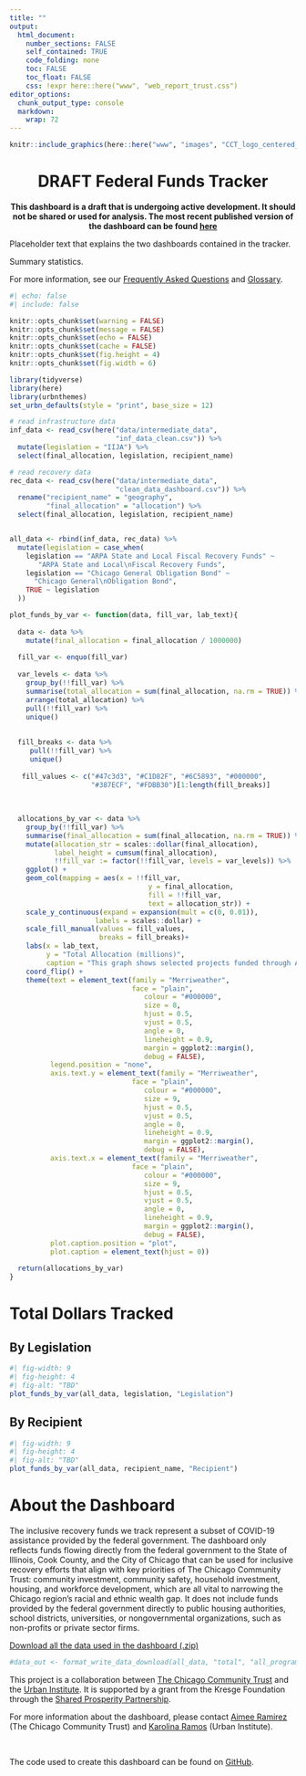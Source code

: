 ```yaml
---
title: ""
output: 
  html_document:
    number_sections: FALSE
    self_contained: TRUE
    code_folding: none
    toc: FALSE
    toc_float: FALSE
    css: !expr here::here("www", "web_report_trust.css")
editor_options:
  chunk_output_type: console
  markdown: 
    wrap: 72
---
```


```{=html}
<style>
@import url('https://fonts.googleapis.com/css2?family=Merriweather:wght@300&display=swap');
</style>
```
<link rel="stylesheet" href="//fonts.googleapis.com/css?family=Merriweather" />

```r
knitr::include_graphics(here::here("www", "images", "CCT_logo_centered_blue-new.jpg"), dpi = 500)
```

<center>

<h1>DRAFT Federal Funds Tracker</h1>

**This dashboard is a draft that is undergoing active development. It should not be shared or used for analysis. The most recent published version of the dashboard can be found [here](https://chi-trust.github.io/Recovery-Funds-Dashboard/index.html)**

</center>

Placeholder text that explains the two dashboards contained in the tracker.

Summary statistics. 

For more information, see our [Frequently Asked Questions](./FAQ.html) and [Glossary](./glossary.html).

```r
#| echo: false
#| include: false

knitr::opts_chunk$set(warning = FALSE)
knitr::opts_chunk$set(message = FALSE)
knitr::opts_chunk$set(echo = FALSE)
knitr::opts_chunk$set(cache = FALSE)
knitr::opts_chunk$set(fig.height = 4)
knitr::opts_chunk$set(fig.width = 6)

library(tidyverse)
library(here)
library(urbnthemes)
set_urbn_defaults(style = "print", base_size = 12)

# read infrastructure data
inf_data <- read_csv(here("data/intermediate_data", 
                          "inf_data_clean.csv")) %>%
  mutate(legislation = "IIJA") %>%
  select(final_allocation, legislation, recipient_name)

# read recovery data
rec_data <- read_csv(here("data/intermediate_data",
                          "clean_data_dashboard.csv")) %>%
  rename("recipient_name" = "geography", 
         "final_allocation" = "allocation") %>%
  select(final_allocation, legislation, recipient_name)


all_data <- rbind(inf_data, rec_data) %>%
  mutate(legislation = case_when(
    legislation == "ARPA State and Local Fiscal Recovery Funds" ~
       "ARPA State and Local\nFiscal Recovery Funds",
    legislation == "Chicago General Obligation Bond" ~
      "Chicago General\nObligation Bond",
    TRUE ~ legislation
  ))

```

```r
plot_funds_by_var <- function(data, fill_var, lab_text){
  
  data <- data %>%
    mutate(final_allocation = final_allocation / 1000000)
  
  fill_var <- enquo(fill_var)
  
  var_levels <- data %>%
    group_by(!!fill_var) %>% 
    summarise(total_allocation = sum(final_allocation, na.rm = TRUE)) %>%
    arrange(total_allocation) %>% 
    pull(!!fill_var) %>% 
    unique()
 
 
  fill_breaks <- data %>%
     pull(!!fill_var) %>%
     unique()
   
   fill_values <- c("#47c3d3", "#C1D82F", "#6C5893", "#000000", 
                    "#387ECF", "#FDBB30")[1:length(fill_breaks)]
   
 
  
  allocations_by_var <- data %>% 
    group_by(!!fill_var) %>%
    summarise(final_allocation = sum(final_allocation, na.rm = TRUE)) %>%
    mutate(allocation_str = scales::dollar(final_allocation),
           label_height = cumsum(final_allocation),
           !!fill_var := factor(!!fill_var, levels = var_levels)) %>% 
    ggplot() +
    geom_col(mapping = aes(x = !!fill_var, 
                                  y = final_allocation, 
                                  fill = !!fill_var,
                                  text = allocation_str)) +
    scale_y_continuous(expand = expansion(mult = c(0, 0.01)), 
                     labels = scales::dollar) +
    scale_fill_manual(values = fill_values,
                      breaks = fill_breaks)+
    labs(x = lab_text, 
         y = "Total Allocation (millions)",
         caption = "This graph shows selected projects funded through ARPA, CARES, CRRSAA, and IIJA. For more detail, see the FAQ.") +
    coord_flip() +
    theme(text = element_text(family = "Merriweather",
                              face = "plain",
                                 colour = "#000000",
                                 size = 8,
                                 hjust = 0.5,
                                 vjust = 0.5,
                                 angle = 0,
                                 lineheight = 0.9,
                                 margin = ggplot2::margin(),
                                 debug = FALSE),
          legend.position = "none",
          axis.text.y = element_text(family = "Merriweather",
                              face = "plain",
                                 colour = "#000000",
                                 size = 9,
                                 hjust = 0.5,
                                 vjust = 0.5,
                                 angle = 0,
                                 lineheight = 0.9,
                                 margin = ggplot2::margin(),
                                 debug = FALSE),
          axis.text.x = element_text(family = "Merriweather",
                              face = "plain",
                                 colour = "#000000",
                                 size = 9,
                                 hjust = 0.5,
                                 vjust = 0.5,
                                 angle = 0,
                                 lineheight = 0.9,
                                 margin = ggplot2::margin(),
                                 debug = FALSE),
          plot.caption.position = "plot",
          plot.caption = element_text(hjust = 0))
  
  return(allocations_by_var)
}

```

# Total Dollars Tracked {.tabset .tabset-pills}

## By Legislation

```r
#| fig-width: 9
#| fig-height: 4
#| fig-alt: "TBD"
plot_funds_by_var(all_data, legislation, "Legislation")

```

## By Recipient

```r
#| fig-width: 9
#| fig-height: 4
#| fig-alt: "TBD"
plot_funds_by_var(all_data, recipient_name, "Recipient")

```

# About the Dashboard

The inclusive recovery funds we track represent a subset of COVID-19 assistance provided by the federal government. The dashboard only reflects funds flowing directly from the federal government to the State of Illinois, Cook County, and the City of Chicago that can be used for inclusive recovery efforts that align with key priorities of The Chicago Community Trust: community investment, community safety, household investment, housing, and workforce development, which are all vital to narrowing the Chicago region's racial and ethnic wealth gap. It does not include funds provided by the federal government directly to public housing authorities, school districts, universities, or nongovernmental organizations, such as non-profits or private sector firms.

[Download all the data used in the dashboard (.zip)](https://federal-funds-equity.s3.amazonaws.com/all_programs_total.zip)

```r

#data_out <- format_write_data_download(all_data, "total", "all_programs")

```

This project is a collaboration between [The Chicago Community Trust](https://www.cct.org/) and the [Urban Institute](https://www.urban.org/). It is supported by a grant from the Kresge Foundation through the [Shared Prosperity Partnership](http://www.sharedprosperitypartnership.org/).

For more information about the dashboard, please contact [Aimee Ramirez](mailto:aramirez@cct.org) (The Chicago Community Trust) and [Karolina Ramos](mailto:kramos@urban.org) (Urban Institute).

<br>

The code used to create this dashboard can be found on [GitHub](https://github.com/Chi-Trust/Recovery-Funds-Dashboard).